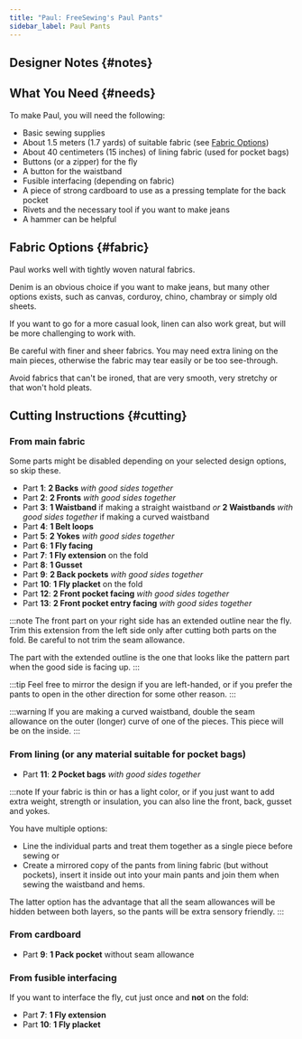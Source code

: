 ```yaml
---
title: "Paul: FreeSewing's Paul Pants"
sidebar_label: Paul Pants
---
```



<DocusaurusDoc>
  <DesignInfo design="penelope" noDocsLink />
</DocusaurusDoc>

## Designer Notes {#notes}

<Notes />

## What You Need {#needs}

To make Paul, you will need the following:

- Basic sewing supplies
- About 1.5 meters (1.7 yards) of suitable fabric (see [Fabric Options](#fabric))
- About 40 centimeters (15 inches) of lining fabric (used for pocket bags)
- Buttons (or a zipper) for the fly
- A button for the waistband
- Fusible interfacing (depending on fabric)
- A piece of strong cardboard to use as a pressing template for the back pocket
- Rivets and the necessary tool if you want to make jeans
- A hammer can be helpful

## Fabric Options {#fabric}

Paul works well with tightly woven natural fabrics.

Denim is an obvious choice if you want to make jeans, but many other options exists,
such as canvas, corduroy, chino, chambray or simply old sheets.

If you want to go for a more casual look, linen can also work great, but will be more challenging to work with.

Be careful with finer and sheer fabrics.
You may need extra lining on the main pieces,
otherwise the fabric may tear easily or be too see-through.

Avoid fabrics that can't be ironed, that are very smooth, very stretchy or that won't hold pleats.

## Cutting Instructions {#cutting}

### From main fabric

Some parts might be disabled depending on your selected design options, so skip these.

- Part **1**: **2 Backs** _with good sides together_
- Part **2**: **2 Fronts** _with good sides together_
- Part **3**: **1 Waistband** if making a straight waistband _or_ **2 Waistbands** _with good sides together_ if making a curved waistband
- Part **4**: **1 Belt loops**
- Part **5**: **2 Yokes** _with good sides together_
- Part **6**: **1 Fly facing**
- Part **7**: **1 Fly extension** on the fold
- Part **8**: **1 Gusset**
- Part **9**: **2 Back pockets** _with good sides together_
- Part **10**: **1 Fly placket** on the fold
- Part **12**: **2 Front pocket facing** _with good sides together_
- Part **13**: **2 Front pocket entry facing** _with good sides together_

:::note
The front part on your right side has an extended outline near the fly.
Trim this extension from the left side only after cutting both parts on the fold.
Be careful to not trim the seam allowance.

The part with the extended outline is the one that looks like the pattern part when the good side is facing up.
:::

:::tip
Feel free to mirror the design if you are left-handed,
or if you prefer the pants to open in the other direction for some other reason.
:::

:::warning
If you are making a curved waistband, double the seam allowance on the outer (longer) curve of one of the pieces.
This piece will be on the inside.
:::

### From lining (or any material suitable for pocket bags)

- Part **11**: **2 Pocket bags** _with good sides together_

:::note
If your fabric is thin or has a light color, or if you just want to add extra weight, strength or insulation,
you can also line the front, back, gusset and yokes.

You have multiple options:

- Line the individual parts and treat them together as a single piece before sewing or
- Create a mirrored copy of the pants from lining fabric (but without pockets),
  insert it inside out into your main pants and join them when sewing the waistband and hems.

The latter option has the advantage that all the seam allowances will be hidden between both layers,
so the pants will be extra sensory friendly.
:::

### From cardboard

- Part **9**: **1 Pack pocket** without seam allowance

### From fusible interfacing

If you want to interface the fly, cut just once and **not** on the fold:

- Part **7**: **1 Fly extension**
- Part **10**: **1 Fly placket**
